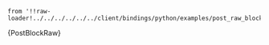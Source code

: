     from '!!raw-loader!../../../../../../client/bindings/python/examples/post_raw_block.py';

<CodeBlock className="language-java">
    {PostBlockRaw}
</CodeBlock>
